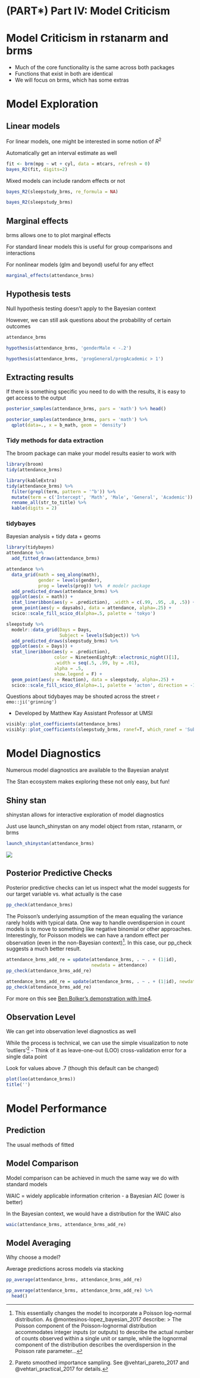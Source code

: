 # (PART\*) Part IV: Model Criticism {-}

# Model Criticism in rstanarm and brms

- Much of the core functionality is the same across both packages
- Functions that exist in both are identical
- We will focus on brms, which has some extras

# Model Exploration

## Linear models

For linear models, one might be interested in some notion of $R^2$

Automatically get an interval estimate as well

```r
fit <- brm(mpg ~ wt + cyl, data = mtcars, refresh = 0)
bayes_R2(fit, digits=2)
```

Mixed models can include random effects or not

```r
bayes_R2(sleepstudy_brms, re_formula = NA)
```

```r
bayes_R2(sleepstudy_brms)
```



## Marginal effects


<span class="pack">brms</span> allows one to to plot marginal effects

For standard linear models this is useful for group comparisons and interactions

For nonlinear models (glm and beyond) useful for any effect

```r
marginal_effects(attendance_brms)
```


## Hypothesis tests

Null hypothesis testing doesn't apply to the Bayesian context

However, we can still ask questions about the probability of certain outcomes

```r
attendance_brms

hypothesis(attendance_brms, 'genderMale < -.2')

hypothesis(attendance_brms, 'progGeneral/progAcademic > 1')
```


## Extracting results

If there is something specific you need to do with the results, it is easy to get access to the output

```r
posterior_samples(attendance_brms, pars = 'math') %>% head()

posterior_samples(attendance_brms, pars = 'math') %>% 
  qplot(data=., x = b_math, geom = 'density')
```



### Tidy methods for data extraction

The broom package can make your model results easier to work with

```r
library(broom)
tidy(attendance_brms)
```

```r
library(kableExtra)
tidy(attendance_brms) %>% 
  filter(grepl(term, pattern = '^b')) %>% 
  mutate(term = c('Intercept', 'Math', 'Male', 'General', 'Academic')) %>% 
  rename_all(str_to_title) %>% 
  kable(digits = 2)
```


### tidybayes

Bayesian analysis + tidy data + geoms

```r
library(tidybayes)
attendance %>% 
  add_fitted_draws(attendance_brms)
```


```r

attendance %>%
  data_grid(math = seq_along(math),
            gender = levels(gender),
            prog = levels(prog)) %>%  # modelr package
  add_predicted_draws(attendance_brms) %>%
  ggplot(aes(x = math)) +
  stat_lineribbon(aes(y = .prediction), .width = c(.99, .95, .8, .5)) +
  geom_point(aes(y = daysabs), data = attendance, alpha=.25) +
  scico::scale_fill_scico_d(alpha=.5, palette = 'tokyo')
```



```r
sleepstudy %>%
  modelr::data_grid(Days = Days,
                    Subject = levels(Subject)) %>% 
  add_predicted_draws(sleepstudy_brms) %>%
  ggplot(aes(x = Days)) +
  stat_lineribbon(aes(y = .prediction), 
                  color = NineteenEightyR::electronic_night()[1],
                  .width = seq(.5, .99, by = .01), 
                  alpha = .5,
                  show.legend = F) +
  geom_point(aes(y = Reaction), data = sleepstudy, alpha=.25) +
  scico::scale_fill_scico_d(alpha=.1, palette = 'acton', direction = -1)
```


Questions about <span class="pack">tidybayes</span> may be shouted across the street `r emo::ji('grinning')`

- Developed by Matthew Kay Assistant Professor at UMSI




```r
visibly::plot_coefficients(attendance_brms)
visibly::plot_coefficients(sleepstudy_brms, ranef=T, which_ranef = 'Subject')[[1]]
```


# Model Diagnostics

Numerous model diagnostics are available to the Bayesian analyst


The Stan ecosystem makes exploring these not only easy, but fun!

## Shiny stan

<span class="pack">shinystan</span> allows for interactive exploration of model diagnostics

Just use <span class="func">launch_shinystan</span> on any model object from <span class="pack">rstan</span>, <span class="pack">rstanarm</span>, or <span class="pack">brms</span>

```r
launch_shinystan(attendance_brms)
```

<img src="img/shiny_stan.png" style="display:block; margin: 0 auto;">


## Posterior Predictive Checks

Posterior predictive checks can let us inspect what the model suggests for our target variable vs. what actually is the case

```r
pp_check(attendance_brms)
```

The Poisson's underlying assumption of the mean equaling the variance rarely holds with typical data. One way to handle overdispersion in count models is to move to something like negative binomial or other approaches.  Interestingly, for Poisson models we can have a random effect per observation (even in the non-Bayesian context)[^pln].  In this case, our pp_check suggests a much better result.

```r
attendance_brms_add_re = update(attendance_brms, . ~ . + (1|id), 
                                newdata = attendance)
pp_check(attendance_brms_add_re)
```

```r
attendance_brms_add_re = update(attendance_brms, . ~ . + (1|id), newdata = attendance, refresh=0)
pp_check(attendance_brms_add_re)
```

For more on this see [Ben Bolker's demonstration with lme4](https://glmm.wdfiles.com/local--files/examples/overdispersion.pdf).





## Observation Level

We can get into observation level diagnostics as well

While the process is technical, we can use the simple visualization to note 'outliers'[^psis]
- Think of it as leave-one-out (LOO) cross-validation error for a single data point

Look for values above .7 (though this default can be changed)

```r
plot(loo(attendance_brms))
title('')
```

# Model Performance
## Prediction

The usual methods of fitted 

## Model Comparison

Model comparison can be achieved in much the same way we do with standard models

<span class="emph">WAIC</span> = widely applicable information criterion
-  a Bayesian AIC (lower is better)

In the Bayesian context, we would have a distribution for the WAIC also


```r
waic(attendance_brms, attendance_brms_add_re)
```

## Model Averaging

Why choose a model?

Average predictions across models via <span class="emph">stacking</span>

<!-- $$p(M_k|y) = \frac{p(y|M_k)p(M_k)}{\Sigma_{k=1}^K p(y|M_k)p(M_k)}$$ -->

```r
pp_average(attendance_brms, attendance_brms_add_re)

pp_average(attendance_brms, attendance_brms_add_re) %>% 
  head()
```






[^pln]: This essentially changes the model to incorporate a Poisson log-normal distribution.  As @montesinos-lopez_bayesian_2017 describe:
> The Poisson component of the Poisson-lognormal distribution accommodates integer inputs (or outputs) to describe the actual number of counts observed within a single unit or sample, while the lognormal component of the distribution describes the overdispersion in the Poisson rate parameter...

<!-- https://www.ncbi.nlm.nih.gov/pmc/articles/PMC5427491/ -->

[^psis]: Pareto smoothed importance sampling.  See @vehtari_pareto_2017 and @vehtari_practical_2017 for details.